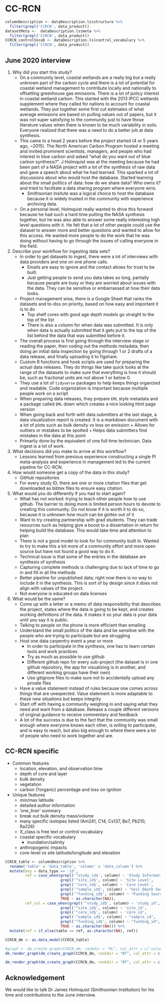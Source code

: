 
# CC-RCN

```r

columnDescription <- dataDescription.ls$structure %>%
  filter(grepl('CCRCN', data_product))
datasetMeta <-  dataDescription.ls$meta %>%
  filter(grepl('CCRCN', data_product))
CCRCN_controlVocab <- dataDescription.ls$control_vocabulary %>%
  filter(grepl('CCRCN', data_product))

```

## June 2020 interview

1) Why did you start this study?
    - On a community level, coastal wetlands are a really big but a really unknown part of the carbon cycle and there is a lot of potential for coastal wetland management to contribute locally and nationally to offsetting greenhouse gas emissions. There is a lot of policy interest in coastal wetland carbon. This started with the 2013 IPCC wetlands supplement where they called for nations to account for coastal wetlands. They put together some first cut estimates of what average emissions are based on pulling values out of papers, but it was not super satisfying to the community just to have those literature values when there is known to be much variability in soils. Everyone realized that there was a need to do a better job at data synthesis.
    - This came to a head 2 years before the project started (4 or 5 years ago, ~2015). The North American Carbon Program hosted a meeting and invited prominent scientists, managers, and people who had interest in blue carbon and asked “what do you want out of blue carbon synthesis?”. J Holmquist was at the meeting because he had been part of a NASA project with a lot of the synthesis of raw data and gave a speech about what he had learned. This sparked a lot of discussions about who would host the database. Started learning about the small politics of data: how do we share data? Who owns it? and tried to facilitate a data sharing program where everyone wins.
        + Smithsonian Insitute was a logical choice to host the database because it is widely trusted in the community with experience archiving data.
    - On a personal level, Holmquist really wanted to drive this forward because he had such a hard time putting the NASA synthesis together, but he was also able to answer some really interesting high level questions with it. He felt that a lot of other people could use the dataset to answer more and better questions and wanted to allow for this access. He wanted more people to do the work that he was doing without having to go through the issues of calling everyone in the field.
2) Describe your workflow for ingesting data sets?
    - In order to get datasets to ingest, there were a lot of interviews with data providers and one on one phone calls.
        + Emails are easy to ignore and the contact allows for trust to be built.
        + Just getting people to send you data takes so long, partially because people are busy or they are worried about issues with the data. They can be sensitive or embarrassed at how their data looks.
    - Project management wise, there is a Google Sheet that ranks the datasets and to-dos on priority, based on how easy and important it is to do
        + Top shelf cores with good age depth models go straight to the top of the list
        + There is also a column for when data was submitted. It is only when data is actually submitted that it gets put to the top of the list behind the data that was submitted before it.
    - The overall process is first going through the interview stage or reading the paper, then coding out the methods metadata, then doing an initial data inspection by going through 1 or 2 drafts of a data release, and finally uploading it to figshare.
    - Custom R functions and hook scripts are used for preparing the actual data releases. They do things like take quick looks at the range of the datasets to make sure that everything is how it should be, such as fractional units are not above 1 or below 0.
    - They use a lot of `tidyverse` packages to help keeps things organized and readable. Code organization is important because multiple people work on a script
    - When preparing data releases, they prepare `EML` style metadata and a package called `EML` down which creates a nice looking html page version
    - When going back and forth with data submitters at the last stage, a data visualization report is created. It is a markdown document with a lot of plots such as bulk density vs loss on emission
          + Allows for outliers or mistakes to be spotted
          + Helps data submitters find mistakes in the data at this point
   - Primarily done by the equivalent of one full time technician. Data ingest is a lot of work.
3) What decisions did you make to arrive at this workflow?
    - Lessons learned from previous experience constructing a single PI meta-analysis and experience in management led to the current pipeline for CC-RCN.
4) How would someone get a copy of the data in this study?
    - GitHub repositories
    - For every study ID, there are one or more citation files that get downloaded as bibtex files to ensure easy citation.
5) What would you do differently if you had to start again?
    + What has not worked: trying to teach other people how to use github. The barrier to doing more is limited person hours to devote to creating this community. Do not know if it is worth it to do so, because it is unknown how much can be gotten out of it
    + Want to try creating partnership with grad students. They can trade resources such as helping give a boost to a dissertation in return for helping build the database. This would take time and attention to plan
    + There is not a good model to look for for community built in. Wanted to try to make this a bit more of a community effort and more open source but have not found a good way to do it.
    + Technical issue is that some of the entries in the database are synthesis of synthesis
    + Capturing complete methods is challenging due to lack of time to go in and fill in all the methods
    + Better pipeline for unpublished data; right now there is no way to include it in the synthesis. This is sort of by design since it does not align with values of the project.
    + Not everyone is educated on data licenses
6) What would be the same?
    - Come up with a letter or a memo of data responsibility that describes the project, states where the data is going to be kept, and creates working definitions of the data. It makes it so your data is your data until you say it is public. 
    - Talking to people on the phone is more efficient than emailing 
    - Understand the small politics of the data and be sensitive with the people who are trying to participate but are struggling 
    - Host one data carpentry event a year or more
        + In order to participate in the synthesis, one has to learn certain tools and work practices
        + Try as much as possible to use github 
        + Different github repo for every sub-project (the dataset is in one github repository, the app for visualizing is in another, and different working groups have their own)
        + Use gitignore files to make sure not to accidentally upload any private files
    - Have a value statement instead of rules because one comes across things that are unexpected. Value statement is more adaptable to these new situations but keeps integrity
    - Start off with having a community weighing in and saying what they need and want from a database. Release a couple different versions of original guidance to receive commentary and feedback
    - A lot of the success is due to the fact that the community was small enough where everyone knows each other, is willing to participate, and is easy to reach, but also big enough to where there were a lot of people who need to work together and are.

## CC-RCN specific

  - Common features
    + location, elevation, and observation time
    + depth of core and layer
    + bulk density
    + vegetation
    + carbon (?organic) percentage and loss on ignition
    
  - Unique features
    + min/max latitude
    + detailed author information
    + 'one_liner' summary
    + break out bulk density mass/volume
    + many specific isotopes listed (Am241, C14, Cs137, Be7, Pb210, Ra226)
    + X_class is free text or control vocabulary
    + coastal specific vocabulary
      * inundation/salinity
    + anthropogenic impacts
    + core-level vs site latitude/longitude and elevation


```r

CCRCN_table <- columnDescription %>%
  rename('table' = 'data_table', 'column' = 'data_column') %>%
  mutate(key = data_type == 'id',
         ref = case_when(grepl('^study_id$', column) ~ 'Study Information',
                         grepl('^site_id$', column) ~ 'Site Level',
                         grepl('^core_id$', column) ~ 'Core Level',
                         grepl('^sample_id$', column) ~ "Soil Depth Series",
                         grepl('^funding_id$', column) ~ "Funding Sources",
                         TRUE ~ as.character(NA)),
         ref_col = case_when(grepl('^study_id$', column) ~ 'study_id',
                         grepl('^site_id$', column) ~ 'site_id',
                         grepl('^core_id$', column) ~ 'core_id',
                         grepl('^sample_id$', column) ~ "sample_id",
                         grepl('^funding_id$', column) ~ "funding_id",
                         TRUE ~ as.character(NA))) %>%
  mutate(ref = if_else(table == ref, as.character(NA), ref))

CCRCN_dm <- as.data_model(CCRCN_table)

#graph <- dm_create_graph(CCRCN_dm, rankdir = "RL", col_attr = c('column'), view_type = 'keys_only')
dm_render_graph(dm_create_graph(CCRCN_dm, rankdir = "BT", col_attr = c('column'), view_type = 'keys_only', graph_name='CC-RCN data model'))

dm_render_graph(dm_create_graph(CCRCN_dm, rankdir = "BT", col_attr = c('column'), view_type = 'all', graph_name='CC-RCN data model'))
```

## Acknowledgement


We would like to talk Dr James Holmquist (Smithsonian Institution) for his time and contributions to the June interview.
